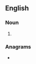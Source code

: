 ==English==

===Noun===
{{head|en|noun plural form}}

# {{plural of|T-wave|lang=en}}

===Anagrams===
* {{anagrams|en|watevs|wavest}}